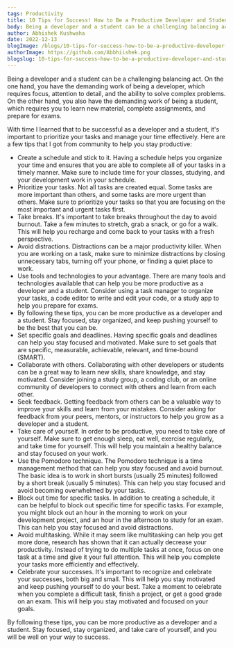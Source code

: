 ```yaml
---
tags: Productivity
title: 10 Tips for Success! How to Be a Productive Developer and Student
body: Being a developer and a student can be a challenging balancing act. On the one hand, you have the demanding work of being a developer, which requires focus, attention to detail, and the ability to solve complex problems. On the other hand, you also have the demanding work of being a student, which requires you to learn new material, complete assignments, and prepare for exams.
author: Abhishek Kushwaha
date: 2022-12-13
blogImage: /blogs/10-tips-for-success-how-to-be-a-productive-developer-and-student/blogimage.png
authorImage: https://github.com/Abbhiishek.png
blogslug: 10-tips-for-success-how-to-be-a-productive-developer-and-student
---
```


Being a developer and a student can be a challenging balancing act. On the one hand, you have the demanding work of being a developer, which requires focus, attention to detail, and the ability to solve complex problems. On the other hand, you also have the demanding work of being a student, which requires you to learn new material, complete assignments, and prepare for exams.

With time I learned that to be successful as a developer and a student, it's important to prioritize your tasks and manage your time effectively. Here are a few tips that I got from community to help you stay productive:

- Create a schedule and stick to it. Having a schedule helps you organize your time and ensures that you are able to complete all of your tasks in a timely manner. Make sure to include time for your classes, studying, and your development work in your schedule.
- Prioritize your tasks. Not all tasks are created equal. Some tasks are more important than others, and some tasks are more urgent than others. Make sure to prioritize your tasks so that you are focusing on the most important and urgent tasks first.
- Take breaks. It's important to take breaks throughout the day to avoid burnout. Take a few minutes to stretch, grab a snack, or go for a walk. This will help you recharge and come back to your tasks with a fresh perspective.
- Avoid distractions. Distractions can be a major productivity killer. When you are working on a task, make sure to minimize distractions by closing unnecessary tabs, turning off your phone, or finding a quiet place to work.
- Use tools and technologies to your advantage. There are many tools and technologies available that can help you be more productive as a developer and a student. Consider using a task manager to organize your tasks, a code editor to write and edit your code, or a study app to help you prepare for exams.
- By following these tips, you can be more productive as a developer and a student. Stay focused, stay organized, and keep pushing yourself to be the best that you can be.
- Set specific goals and deadlines. Having specific goals and deadlines can help you stay focused and motivated. Make sure to set goals that are specific, measurable, achievable, relevant, and time-bound (SMART).
- Collaborate with others. Collaborating with other developers or students can be a great way to learn new skills, share knowledge, and stay motivated. Consider joining a study group, a coding club, or an online community of developers to connect with others and learn from each other.
- Seek feedback. Getting feedback from others can be a valuable way to improve your skills and learn from your mistakes. Consider asking for feedback from your peers, mentors, or instructors to help you grow as a developer and a student.
- Take care of yourself. In order to be productive, you need to take care of yourself. Make sure to get enough sleep, eat well, exercise regularly, and take time for yourself. This will help you maintain a healthy balance and stay focused on your work.
- Use the Pomodoro technique. The Pomodoro technique is a time management method that can help you stay focused and avoid burnout. The basic idea is to work in short bursts (usually 25 minutes) followed by a short break (usually 5 minutes). This can help you stay focused and avoid becoming overwhelmed by your tasks.
- Block out time for specific tasks. In addition to creating a schedule, it can be helpful to block out specific time for specific tasks. For example, you might block out an hour in the morning to work on your development project, and an hour in the afternoon to study for an exam. This can help you stay focused and avoid distractions.
- Avoid multitasking. While it may seem like multitasking can help you get more done, research has shown that it can actually decrease your productivity. Instead of trying to do multiple tasks at once, focus on one task at a time and give it your full attention. This will help you complete your tasks more efficiently and effectively.
- Celebrate your successes. It's important to recognize and celebrate your successes, both big and small. This will help you stay motivated and keep pushing yourself to do your best. Take a moment to celebrate when you complete a difficult task, finish a project, or get a good grade on an exam. This will help you stay motivated and focused on your goals.

By following these tips, you can be more productive as a developer and a student. Stay focused, stay organized, and take care of yourself, and you will be well on your way to success.
